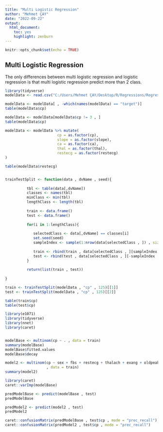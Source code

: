 ---
title: "Multi Logistic Regression"
author: "Mehmet ÇAY"
date: "2022-09-22"
output: 
  html_document: 
    toc: yes
    highlight: zenburn
---

```{r setup, include=FALSE}
knitr::opts_chunk$set(echo = TRUE)
```

## Multi Logistic Regression

The only differences between multi logistic regression and logistic regression is that multi logistic regression predict more than 2 class.

```{r}
library(tidyverse)
modelData <- read.csv("C:/Users/Mehmet ÇAY/Desktop/R/Regressions/Regressions/heart-diseases.csv")

modelData <- modelData[ , -which(names(modelData) == "target")]
table(modelData$cp)

modelData <- modelData[modelData$cp != 3 , ]
table(modelData$cp)

modelData <- modelData %>% mutate(
                        cp = as.factor(cp),
                        slope = as.factor(slope),
                        ca = as.factor(ca),
                        thal = as.factor(thal),
                        restecg = as.factor(restecg)
)

table(modelData$restecg)


trainTestSplit <- function(data , dvName , seed){
  
          tbl <- table(data[,dvName])
          classes <- names(tbl)
          minClass <- min(tbl)
          lengthClass <- length(tbl)
          
          train <- data.frame()
          test <- data.frame()
          
          for(i in 1:lengthClass){
              
             selectedClass <- data[,dvName] == classes[i]
             set.seed(seed)
             sampleIndex <- sample(1:nrow(data[selectedClass , ]) , size = minClass*0.8)
             
             train <- rbind(train , data[selectedClass , ][sampleIndex , ])
             test <- rbind(test , data[selectedClass , ][-sampleIndex , ])
          }
          
          return(list(train , test))
  
}

train <- trainTestSplit(modelData , "cp" , 125)[[1]]
test <- trainTestSplit(modelData , "cp" , 125)[[2]]

table(train$cp)
table(test$cp)
```
```{r}
library(e1071)
library(tidyverse)
library(nnet)
library(caret)


modelBase <- multinom(cp ~ . , data = train)
summary(modelBase)
modelBase$fitted.values
modelBase$decay
```
```{r}
model2 <- multinom(cp ~ sex + fbs + restecg + thalach + exang + oldpeak + slope + ca + thal 
                   , data = train)
summary(model2)

library(caret)
caret::varImp(modelBase)

predModelBase <- predict(modelBase , test)
predModelBase

predModel2 <- predict(model2 , test)
predModel2

caret::confusionMatrix(predModelBase , test$cp , mode = "prec_recall")
caret::confusionMatrix(predModel2 , test$cp , mode = "prec_recall")
```


